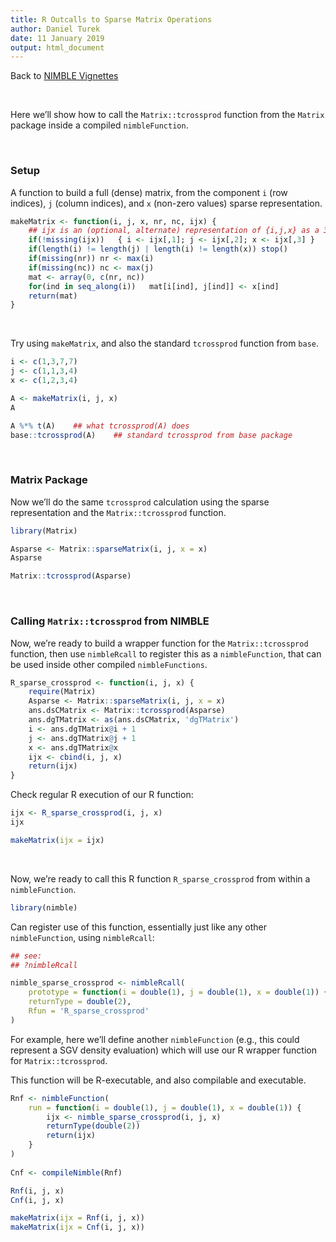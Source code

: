 ```yaml
---
title: R Outcalls to Sparse Matrix Operations
author: Daniel Turek
date: 11 January 2019
output: html_document
---
```


<!---
danielturek.github.io/public/sparseMatrixCall/sparseMatrixCall.html
-->

Back to [NIMBLE Vignettes](https://danielturek.github.io/public/nimble_vignettes.html)

\    


Here we'll show how to call the `Matrix::tcrossprod` function from the
`Matrix` package inside a compiled `nimbleFunction`.

\   

### Setup

A function to build a full (dense) matrix, from the component `i` (row
indices), `j` (column indices), and `x` (non-zero values) sparse representation.

```r
makeMatrix <- function(i, j, x, nr, nc, ijx) {
    ## ijx is an (optional, alternate) representation of {i,j,x} as a 3-column array
    if(!missing(ijx))   { i <- ijx[,1]; j <- ijx[,2]; x <- ijx[,3] }
    if(length(i) != length(j) | length(i) != length(x)) stop()
    if(missing(nr)) nr <- max(i)
    if(missing(nc)) nc <- max(j)
    mat <- array(0, c(nr, nc))
    for(ind in seq_along(i))   mat[i[ind], j[ind]] <- x[ind]
    return(mat)
}
```

\   

Try using `makeMatrix`, and also the standard `tcrossprod` function from `base`.

```r
i <- c(1,3,7,7)
j <- c(1,1,3,4)
x <- c(1,2,3,4)

A <- makeMatrix(i, j, x)
A

A %*% t(A)    ## what tcrossprod(A) does
base::tcrossprod(A)    ## standard tcrossprod from base package
```
\   

### Matrix Package

Now we'll do the same `tcrossprod` calculation using the sparse
representation and the `Matrix::tcrossprod` function.

```r
library(Matrix)

Asparse <- Matrix::sparseMatrix(i, j, x = x)
Asparse

Matrix::tcrossprod(Asparse)
```

\   

### Calling `Matrix::tcrossprod` from NIMBLE

Now, we're ready to build a wrapper function for the
`Matrix::tcrossprod` function, then use `nimbleRcall` to register
this as a `nimbleFunction`, that can be used inside other compiled `nimbleFunctions`.


```r
R_sparse_crossprod <- function(i, j, x) {
    require(Matrix)
    Asparse <- Matrix::sparseMatrix(i, j, x = x)
    ans.dsCMatrix <- Matrix::tcrossprod(Asparse)
    ans.dgTMatrix <- as(ans.dsCMatrix, 'dgTMatrix')
    i <- ans.dgTMatrix@i + 1
    j <- ans.dgTMatrix@j + 1
    x <- ans.dgTMatrix@x
    ijx <- cbind(i, j, x)
    return(ijx)
}
```

Check regular R execution of our R function:

```r
ijx <- R_sparse_crossprod(i, j, x)
ijx

makeMatrix(ijx = ijx)
```

\   

Now, we're ready to call this R function `R_sparse_crossprod` from
within a `nimbleFunction`.

```r
library(nimble)
```

Can register use of this function, essentially just like any
other `nimbleFunction`, using `nimbleRcall`:

```r
## see:
## ?nimbleRcall

nimble_sparse_crossprod <- nimbleRcall(
    prototype = function(i = double(1), j = double(1), x = double(1)) {},
    returnType = double(2),
    Rfun = 'R_sparse_crossprod'
)
```

For example, here we'll define another `nimbleFunction` (e.g.,
this could represent a SGV density evaluation) which will use our R
wrapper function for `Matrix::tcrossprod`.

This function will be R-executable, and also compilable and executable.

```r
Rnf <- nimbleFunction(
    run = function(i = double(1), j = double(1), x = double(1)) {
        ijx <- nimble_sparse_crossprod(i, j, x)
        returnType(double(2))
        return(ijx)
    }
)
     
Cnf <- compileNimble(Rnf)

Rnf(i, j, x)
Cnf(i, j, x)

makeMatrix(ijx = Rnf(i, j, x))
makeMatrix(ijx = Cnf(i, j, x))
```




